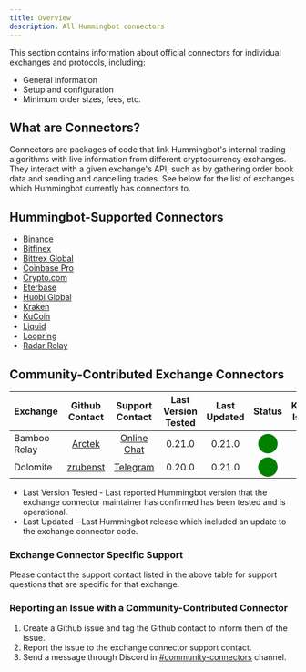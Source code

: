 ```yaml
---
title: Overview
description: All Hummingbot connectors
---
```


This section contains information about official connectors for individual exchanges and protocols, including:

- General information
- Setup and configuration
- Minimum order sizes, fees, etc.

## What are Connectors?

Connectors are packages of code that link Hummingbot's internal trading algorithms with live information from different cryptocurrency exchanges. They interact with a given exchange's API, such as by gathering order book data and sending and cancelling trades. See below for the list of exchanges which Hummingbot currently has connectors to.

## Hummingbot-Supported Connectors

- [Binance](/connectors/binance)
- [Bitfinex](/connectors/bitfinex)
- [Bittrex Global](/connectors/bittrex)
- [Coinbase Pro](/connectors/coinbase)
- [Crypto.com](/connectors/crypto-com)
- [Eterbase](/connectors/eterbase)
- [Huobi Global](/connectors/huobi)
- [Kraken](/connectors/kraken)
- [KuCoin](/connectors/kucoin)
- [Liquid](/connectors/liquid)
- [Loopring](/connectors/loopring)
- [Radar Relay](/connectors/radar-relay)

## Community-Contributed Exchange Connectors

| Exchange     |             Github Contact              |              Support Contact               | Last Version Tested | Last Updated |                       Status                        | Known Issues |
| ------------ | :-------------------------------------: | :----------------------------------------: | :-----------------: | :----------: | :-------------------------------------------------: | :----------: |
| Bamboo Relay |   [Arctek](https://github.com/Arctek)   |  [Online Chat](https://bamboorelay.com/)   |       0.21.0        |    0.21.0    | <span style="color:green; font-size:25px">⬤</span>  |              |
| Dolomite     | [zrubenst](https://github.com/zrubenst) | [Telegram](https://t.me/dolomite_official) |       0.20.0        |    0.21.0    | <span style="color:green; font-size:25px"> ⬤</span> |              |

- Last Version Tested - Last reported Hummingbot version that the exchange connector maintainer has confirmed has been tested and is operational.
- Last Updated - Last Hummingbot release which included an update to the exchange connector code.

### Exchange Connector Specific Support

Please contact the support contact listed in the above table for support questions that are specific for that exchange.

### Reporting an Issue with a Community-Contributed Connector

1. Create a Github issue and tag the Github contact to inform them of the issue.
2. Report the issue to the exchange connector support contact.
3. Send a message through Discord in [#community-connectors](https://discordapp.com/channels/530578568154054663/642099307922718730) channel.
